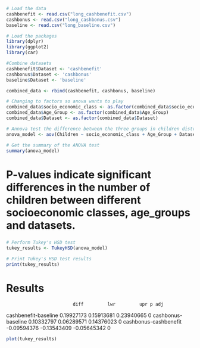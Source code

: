 
```r
# Load the data
cashbenefit <- read.csv("long_cashbenefit.csv")
cashbonus <- read.csv("long_cashbonus.csv")
baseline <- read.csv("long_baseline.csv")
```

```r
# Load the packages
library(dplyr)
library(ggplot2)
library(car)
```

```r
#Combine datasets 
cashbenefit$Dataset <- 'cashbenefit'
cashbonus$Dataset <- 'cashbonus'
baseline$Dataset <- 'baseline'

combined_data <- rbind(cashbenefit, cashbonus, baseline)

```

```r
# Changing to factors so anova wants to play
combined_data$socio_economic_class <- as.factor(combined_data$socio_economic_class)
combined_data$Age_Group <- as.factor(combined_data$Age_Group)
combined_data$Dataset <- as.factor(combined_data$Dataset)

```

```r
# Annova test the difference between the three groups in children distribution between socioeconomic groups and age
anova_model <- aov(Children ~ socio_economic_class + Age_Group + Dataset, data = combined_data)

# Get the summary of the ANOVA test
summary(anova_model)

```

# P-values indicate significant differences in the number of children between different socioeconomic classes, age_groups and datasets.

### 

```r
# Perform Tukey's HSD test
tukey_results <- TukeyHSD(anova_model)

# Print Tukey's HSD test results
print(tukey_results)

```

# Results
                             diff         lwr         upr p adj
cashbenefit-baseline   0.19927173  0.15913681  0.23940665     0
cashbonus-baseline     0.10332797  0.06289571  0.14376023     0
cashbonus-cashbenefit -0.09594376 -0.13543409 -0.05645342     0

```r
plot(tukey_results)

```